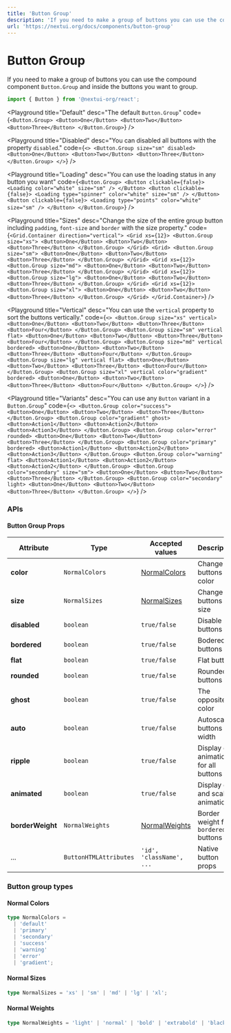 ```yaml
---
title: 'Button Group'
description: 'If you need to make a group of buttons you can use the compound component `Button.Group` and inside the buttons you want to group.'
url: 'https://nextui.org/docs/components/button-group'
---
```


# Button Group

If you need to make a group of buttons you can use the compound component `Button.Group` and
inside the buttons you want to group.

```jsx
import { Button } from '@nextui-org/react';
```

<CarbonAd />

<Spacer y={2} />

<Playground
  title="Default"
  desc="The default `Button.Group`"
  code={`
<Button.Group>
  <Button>One</Button>
  <Button>Two</Button>
  <Button>Three</Button>
</Button.Group>
`}
/>

<Playground
  title="Disabled"
  desc="You can disabled all buttons with the property `disabled`."
  code={`
<>
    <Button.Group size="sm" disabled>
      <Button>One</Button>
      <Button>Two</Button>
      <Button>Three</Button>
    </Button.Group>
</>
`}
/>

<Playground
  title="Loading"
  desc="You can use the loading status in any button you want"
  code={`
<Button.Group>
  <Button clickable={false}>
    <Loading color="white" size="sm" />
  </Button>
  <Button clickable={false}>
    <Loading type="spinner" color="white" size="sm" />
  </Button>
  <Button clickable={false}>
    <Loading type="points" color="white" size="sm" />
  </Button>
</Button.Group>
`}
/>

<Playground
  title="Sizes"
  desc="Change the size of the entire group button including `padding`, `font-size` and `border` with the size property."
  code={`
<Grid.Container direction="vertical">
    <Grid xs={12}>
        <Button.Group size="xs">
        <Button>One</Button>
        <Button>Two</Button>
        <Button>Three</Button>
        </Button.Group>
    </Grid>
    <Grid>
        <Button.Group size="sm">
        <Button>One</Button>
        <Button>Two</Button>
        <Button>Three</Button>
        </Button.Group>
    </Grid>
    <Grid xs={12}>
        <Button.Group size="md">
        <Button>One</Button>
        <Button>Two</Button>
        <Button>Three</Button>
        </Button.Group>
    </Grid>
    <Grid xs={12}>
        <Button.Group size="lg">
        <Button>One</Button>
        <Button>Two</Button>
        <Button>Three</Button>
        </Button.Group>
    </Grid>
    <Grid xs={12}>
        <Button.Group size="xl">
        <Button>One</Button>
        <Button>Two</Button>
        <Button>Three</Button>
        </Button.Group>
    </Grid>
  </Grid.Container>
`}
/>

<Playground
  title="Vertical"
  desc="You can use the `vertical` property to sort the buttons vertically."
  code={`
<>
    <Button.Group size="xs" vertical>
      <Button>One</Button>
      <Button>Two</Button>
      <Button>Three</Button>
      <Button>Four</Button>
    </Button.Group>
     <Button.Group size="sm" vertical flat>
      <Button>One</Button>
      <Button>Two</Button>
      <Button>Three</Button>
      <Button>Four</Button>
    </Button.Group>
    <Button.Group size="md" vertical bordered>
      <Button>One</Button>
      <Button>Two</Button>
      <Button>Three</Button>
      <Button>Four</Button>
    </Button.Group>
    <Button.Group size="lg" vertical flat>
      <Button>One</Button>
      <Button>Two</Button>
      <Button>Three</Button>
      <Button>Four</Button>
    </Button.Group>
    <Button.Group size="xl" vertical color="gradient" bordered>
      <Button>One</Button>
      <Button>Two</Button>
      <Button>Three</Button>
      <Button>Four</Button>
    </Button.Group>
</>
`}
/>

<Playground
  title="Variants"
  desc="You can use any `Button` variant in a `Button.Group`"
  code={`
<>
    <Button.Group color="success">
      <Button>One</Button>
      <Button>Two</Button>
      <Button>Three</Button>
    </Button.Group>
    <Button.Group color="gradient" ghost>
      <Button>Action1</Button>
      <Button>Action2</Button>
      <Button>Action3</Button>
    </Button.Group>
    <Button.Group color="error" rounded>
      <Button>One</Button>
      <Button>Two</Button>
      <Button>Three</Button>
    </Button.Group>
    <Button.Group color="primary" bordered>
      <Button>Action1</Button>
      <Button>Action2</Button>
      <Button>Action3</Button>
    </Button.Group>
    <Button.Group color="warning" flat>
      <Button>Action1</Button>
      <Button>Action2</Button>
      <Button>Action2</Button>
    </Button.Group>
    <Button.Group color="secondary" size="sm">
      <Button>One</Button>
      <Button>Two</Button>
      <Button>Three</Button>
    </Button.Group>
    <Button.Group color="secondary" light>
      <Button>One</Button>
      <Button>Two</Button>
      <Button>Three</Button>
    </Button.Group>
  </>
`}
/>

<Spacer y={3} />

### APIs

<Spacer y={2} />

#### Button Group Props

| Attribute        | Type                   | Accepted values                  | Description                            | Default   |
| ---------------- | ---------------------- | -------------------------------- | -------------------------------------- | --------- |
| **color**        | `NormalColors`         | [NormalColors](#normal-colors)   | Change buttons color                   | `default` |
| **size**         | `NormalSizes`          | [NormalSizes](#normal-sizes)     | Change buttons size                    | `medium`  |
| **disabled**     | `boolean`              | `true/false`                     | Disable all buttons                    | `false`   |
| **bordered**     | `boolean`              | `true/false`                     | Bodered buttons                        | `false`   |
| **flat**         | `boolean`              | `true/false`                     | Flat buttons                           | `false`   |
| **rounded**      | `boolean`              | `true/false`                     | Rounded buttons                        | `false`   |
| **ghost**        | `boolean`              | `true/false`                     | The opposite color                     | `false`   |
| **auto**         | `boolean`              | `true/false`                     | Autoscale buttons width                | `false`   |
| **ripple**       | `boolean`              | `true/false`                     | Display drip animation for all buttons | `true`    |
| **animated**     | `boolean`              | `true/false`                     | Display drip and scale animation       | `true`    |
| **borderWeight** | `NormalWeights`        | [NormalWeights](#normal-weights) | Border weight for `bordered` buttons   | `normal`  |
| ...              | `ButtonHTMLAttributes` | `'id', 'className', ...`         | Native button props                    | -         |

<Spacer y={2} />

### Button group types

<Spacer y={1} />

#### Normal Colors

```ts
type NormalColors =
  | 'default'
  | 'primary'
  | 'secondary'
  | 'success'
  | 'warning'
  | 'error'
  | 'gradient';
```

#### Normal Sizes

```ts
type NormalSizes = 'xs' | 'sm' | 'md' | 'lg' | 'xl';
```

#### Normal Weights

```ts
type NormalWeights = 'light' | 'normal' | 'bold' | 'extrabold' | 'black';
```
